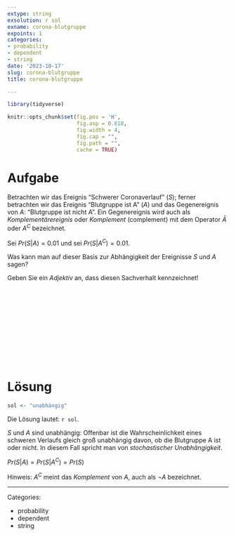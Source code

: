 ```yaml
---
extype: string
exsolution: r sol
exname: corona-blutgruppe
expoints: 1
categories:
- probability
- dependent
- string
date: '2023-10-17'
slug: corona-blutgruppe
title: corona-blutgruppe

---
```




```r
library(tidyverse)

```


```r
knitr::opts_chunk$set(fig.pos = 'H',
                      fig.asp = 0.618,
                      fig.width = 4,
                      fig.cap = "", 
                      fig.path = "",
                      cache = TRUE)
```





# Aufgabe

Betrachten wir das Ereignis "Schwerer Coronaverlauf" ($S$); 
ferner betrachten wir das Ereignis "Blutgruppe ist A" ($A$) und das Gegenereignis von $A$:
"Blutgruppe ist nicht A". 
Ein Gegenereignis wird auch als *Komplementärereignis* oder *Komplement* (complement) 
mit dem Operator $\bar{A}$ oder $A^C$ bezeichnet.

Sei $Pr(S|A) = 0.01$ und sei $Pr(S|A^C) = 0.01$.

Was kann man auf dieser Basis zur Abhängigkeit der Ereignisse $S$ und $A$ sagen?

Geben Sie ein *Adjektiv* an, dass diesen Sachverhalt kennzeichnet!


</br>
</br>
</br>
</br>
</br>
</br>
</br>
</br>
</br>
</br>

# Lösung


```r
sol <- "unabhängig"
```


Die Lösung lautet: `r sol`. 

$S$ und $A$ sind unabhängig: 
Offenbar ist die Wahrscheinlichkeit eines schweren Verlaufs gleich groß unabhängig davon, 
ob die Blutgruppe A ist oder nicht. 
In diesem Fall spricht man von *stochastischer Unabhängigkeit*.

$Pr(S|A) = Pr(S|A^C) = Pr(S)$


Hinweis: $A^C$ meint das *Komplement* von $A$, auch als $\neg A$ bezeichnet.





---

Categories: 

- probability
- dependent
- string

